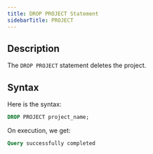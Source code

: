 ```yaml
---
title: DROP PROJECT Statement
sidebarTitle: PROJECT
---
```


## Description

The `DROP PROJECT` statement deletes the project.

## Syntax

Here is the syntax:

```sql
DROP PROJECT project_name;
```

On execution, we get:

```sql
Query successfully completed
```
